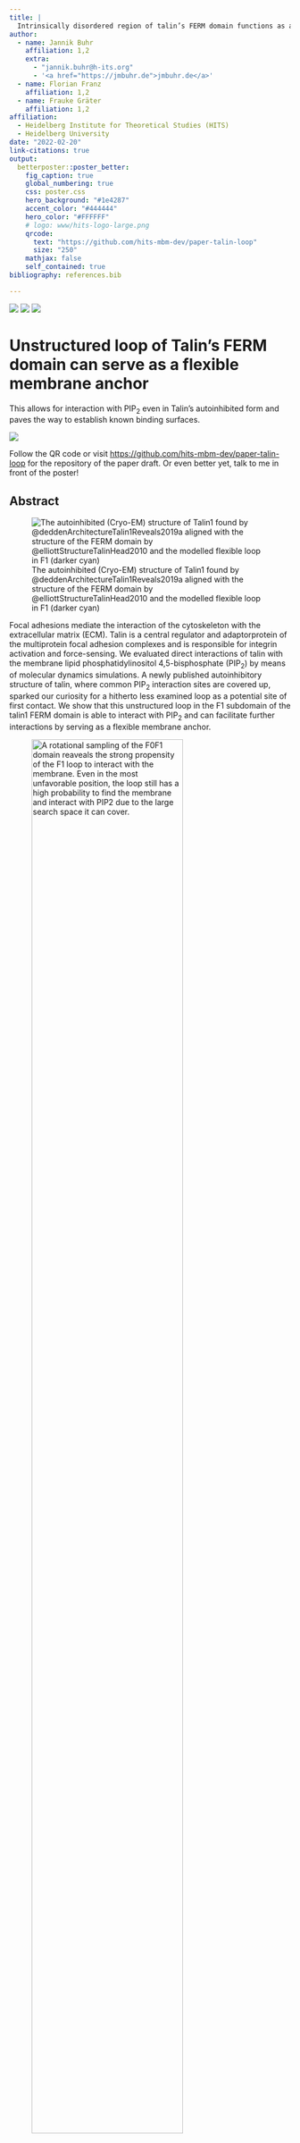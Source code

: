 ```yaml
---
title: |
  Intrinsically disordered region of talin’s FERM domain functions as an initial PIP2 recognition site
author:
  - name: Jannik Buhr
    affiliation: 1,2
    extra:
      - "jannik.buhr@h-its.org"
      - '<a href="https://jmbuhr.de">jmbuhr.de</a>'
  - name: Florian Franz
    affiliation: 1,2
  - name: Frauke Gräter
    affiliation: 1,2
affiliation:
  - Heidelberg Institute for Theoretical Studies (HITS)
  - Heidelberg University
date: "2022-02-20"
link-citations: true
output:
  betterposter::poster_better:
    fig_caption: true
    global_numbering: true
    css: poster.css
    hero_background: "#1e4287"
    accent_color: "#444444"
    hero_color: "#FFFFFF"
    # logo: www/hits-logo-large.png
    qrcode:
      text: "https://github.com/hits-mbm-dev/paper-talin-loop"
      size: "250"
    mathjax: false
    self_contained: true
bibliography: references.bib

---
```


<div id="hero">

![](www/hits-logo-large-negative.png){.logo #logo-hits}
![](www/logo-hbigs-inv.png){.logo #logo-hbigs}
![](www/logo-uni-hd-bw-inv.png){.logo #logo-uni-hd}

# Unstructured loop of Talin's FERM domain can serve as a flexible membrane anchor

This allows for interaction with PIP~2~ even in Talin's autoinhibited form
and paves the way to establish known binding surfaces.

<!-- # The **F1 loop** of the focal adhesion protein Talin can function as a flexible **membrane anchor** and perform initial PIP~2~ **recognition**. -->

![](assets/blender/render/frame0002.png)

:::{.call-to-action}
Follow the QR code or visit <https://github.com/hits-mbm-dev/paper-talin-loop>
for the repository of the paper draft. Or even better yet, talk to me in front of
the poster!
:::

<!-- <div class="figure"> -->
<!-- ![](./assets/vmd/f0f1/unbound.png){width=30%} -->
<!-- ![](./assets/vmd/f0f1/anchored.png){width=30%} -->
<!-- ![](./assets/vmd/f0f1/bound.png){width=30%} -->
<!-- </div> -->




</div>

<div id="left-bar">


## Abstract

![The autoinhibited (Cryo-EM) structure of Talin1 found by @deddenArchitectureTalin1Reveals2019a aligned with the structure of the FERM domain by @elliottStructureTalinHead2010 and the modelled flexible loop in F1 (darker cyan)](assets/blender/render-align/frame0000.png){.wrapping}

Focal adhesions mediate the interaction of the cytoskeleton with the extracellular matrix (ECM).
Talin is a central regulator and adaptorprotein of the multiprotein focal adhesion complexes and is responsible for integrin activation and force-sensing.
We evaluated direct interactions of talin with the membrane lipid phosphatidylinositol 4,5-bisphosphate (PIP~2~) by means of molecular dynamics simulations.
A newly published autoinhibitory structure of talin, where common PIP~2~ interaction sites are covered up, sparked our curiosity for a hitherto less examined loop as a potential site of first contact.
We show that this unstructured loop in the F1 subdomain of the talin1 FERM domain is able to interact with PIP~2~ and can facilitate further interactions by serving as a flexible membrane anchor.


<!-- ## Setup -->


<!-- ![](assets/blender/render/frame0000.png) -->


<!-- ## Rotational sampling reveals prominent loop--membrane interactions -->

![A rotational sampling of the F0F1 domain reaveals the strong propensity of the F1 loop to interact with the membrane. Even in the most unfavorable position, the loop still has a high probability to find the membrane and interact with PIP~2~ due to the large search space it can cover.](assets/results/plots/f0f1-ri-angle-npip-1.png){width=80% .center}

![The residues of F0F1 interacting with PIP~2~ are highlighted in blue, with their CA-atoms labelled](./assets/vmd/f0f1/residues.png){width=80% .center}

</div>

<div id="right-bar">

<!-- # Extra Tables & Figures -->

<!-- ## Heading 2 -->

<div class="multifigure">

![](assets/results/plots/f0f1-retention-1.png){width=50%}
![](assets/results/plots/f0f1-vert-pull-1.png){width=50%}
<p class="caption">**Left**: Once a certain number of residues are interacting, it becomes highly unlikely for F0F1 to dissociate from the membrane. **Right**: Pulling bound F0F1 off of the membrane does need some force, but the most important aspect for remaining bound is its flexibility. This allows it to remain in contact with PIP~2~ over a long period of time during pulling.</p>

</div>


<!-- ![](assets/results/plots/f0f1-ri-npip-1.png){width=60% .center} -->

<!-- ![](assets/vmd/ferm-system.png) -->

![](./assets/vmd/ferm/ferm-residues-transparent-arrows.png)

![Once contact has been established via the loop, simulations with the full lenght FERM domain show that known PIP~2~ interaction sites are recovered. The location of binding surfaces found by @chinthalapudiInteractionTalinCell2018a are highlighted with red lines on the schematic: K272 of F2 and K316, K324, E342, and K343 of F3. Red arrows highlight the corresponding area in the FERM domain render.](assets/results/plots/ferm-ri-npip-1.png)


## Acknowledgments

This project has received funding from the European Research Council (ERC) under the European Union’s Horizon 2020 research and innovation program (grant agreement No. 101002812)

This poster was made possible by the `knitr` [@knitr]
and `betterposter` [@rbetterposter] R packages.

</div>


# References
